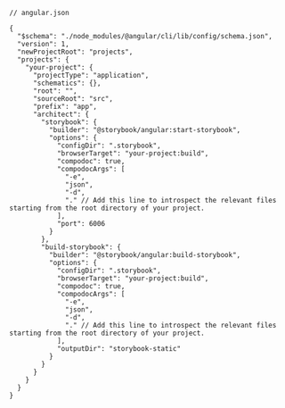 ```jsonc
// angular.json

{
  "$schema": "./node_modules/@angular/cli/lib/config/schema.json",
  "version": 1,
  "newProjectRoot": "projects",
  "projects": {
    "your-project": {
      "projectType": "application",
      "schematics": {},
      "root": "",
      "sourceRoot": "src",
      "prefix": "app",
      "architect": {
        "storybook": {
          "builder": "@storybook/angular:start-storybook",
          "options": {
            "configDir": ".storybook",
            "browserTarget": "your-project:build",
            "compodoc": true,
            "compodocArgs": [
              "-e",
              "json",
              "-d",
              "." // Add this line to introspect the relevant files starting from the root directory of your project.
            ],
            "port": 6006
          }
        },
        "build-storybook": {
          "builder": "@storybook/angular:build-storybook",
          "options": {
            "configDir": ".storybook",
            "browserTarget": "your-project:build",
            "compodoc": true,
            "compodocArgs": [
              "-e",
              "json",
              "-d",
              "." // Add this line to introspect the relevant files starting from the root directory of your project.
            ],
            "outputDir": "storybook-static"
          }
        }
      }
    }
  }
}
```